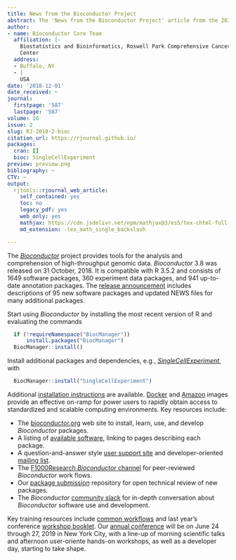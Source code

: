 ```yaml
---
title: News from the Bioconductor Project
abstract: The 'News from the Bioconductor Project' article from the 2018-2 issue.
author:
- name: Bioconductor Core Team
  affiliation: |-
    Biostatistics and Bioinformatics, Roswell Park Comprehensive Cancer
    Center
  address:
  - Buffalo, NY
  - |
    USA
date: '2018-12-01'
date_received: ~
journal:
  firstpage: '587'
  lastpage: '587'
volume: 10
issue: 2
slug: RJ-2018-2-bioc
citation_url: https://rjournal.github.io/
packages:
  cran: []
  bioc: SingleCellExperiment
preview: preview.png
bibliography: ~
CTV: ~
output:
  rjtools::rjournal_web_article:
    self_contained: yes
    toc: no
    legacy_pdf: yes
    web_only: yes
    mathjax: https://cdn.jsdelivr.net/npm/mathjax@3/es5/tex-chtml-full.js
    md_extension: -tex_math_single_backslash

---
```


::: article
The [*Bioconductor*](https://bioconductor.org) project provides tools
for the analysis and comprehension of high-throughput genomic data.
*Bioconductor* 3.8 was released on 31 October, 2018. It is compatible
with R 3.5.2 and consists of 1649 software packages, 360 experiment data
packages, and 941 up-to-date annotation packages. The [release
announcement](https://bioconductor.org/news/bioc_3_8_release/) includes
descriptions of 95 new software packages and updated NEWS files for many
additional packages.

Start using *Bioconductor* by installing the most recent version of R
and evaluating the commands

``` r
  if (!requireNamespace("BiocManager"))
      install.packages("BiocManager")
  BiocManager::install()
```

Install additional packages and dependencies, e.g.,
[*SingleCellExperiment*](https://www.bioconductor.org/packages/release/bioc/html/SingleCellExperiment.html),
with

``` r
  BiocManager::install("SingleCellExperiment")
```

Additional [installation instructions](https://bioconductor.org/install)
are available. [Docker](https://bioconductor.org/help/docker/) and
[Amazon](https://bioconductor.org/help/bioconductor-cloud-ami/) images
provide an effective on-ramp for power users to rapidly obtain access to
standardized and scalable computing environments. Key resources include:

-   The [bioconductor.org](https://bioconductor.org) web site to
    install, learn, use, and develop *Bioconductor* packages.
-   A listing of [available
    software](https://bioconductor.org/packages), linking to pages
    describing each package.
-   A question-and-answer style [user support
    site](https://support.bioconductor.org) and developer-oriented
    [mailing list](https://stat.ethz.ch/mailman/listinfo/bioc-devel).
-   The [F1000Research *Bioconductor*
    channel](https://f1000research.com/channels/bioconductor) for
    peer-reviewed *Bioconductor* work flows.
-   Our [package
    submission](https://github.com/Bioconductor/Contributions)
    repository for open technical review of new packages.
-   The *Bioconductor* [community
    slack](https://bioc-community.herokuapp.com/) for in-depth
    conversation about *Bioconductor* software use and development.

Key training resources include [common
workflows](https://bioconductor.org/packages/release/BiocViews.html#___Workflow)
and last year's conference [workshop
booklet](https://bioconductor.github.io/BiocWorkshops/). Our [annual
conference](https://bioc2019.bioconductor.org) will be on June 24
through 27, 2019 in New York City, with a line-up of morning scientific
talks and afternoon user-oriente hands-on workshops, as well as a
developer day, starting to take shape.
:::
